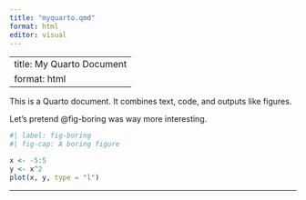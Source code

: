 ```yaml
---
title: "myquarto.qmd"
format: html
editor: visual
---
```

---
title: My Quarto Document
format: html
---

This is a Quarto document. It combines text, code, and outputs like figures.

Let's pretend @fig-boring was way more interesting.


```r
#| label: fig-boring
#| fig-cap: A boring figure

x <- -5:5
y <- x^2
plot(x, y, type = "l")
```
---
